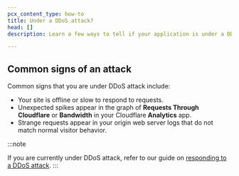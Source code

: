 ```yaml
---
pcx_content_type: how-to
title: Under a DDoS attack?
head: []
description: Learn a few ways to tell if your application is under a DDoS attack.

---
```



<Render file="ddos-definition-and-diagram" product="learning-paths" />

## Common signs of an attack

Common signs that you are under DDoS attack include:

* Your site is offline or slow to respond to requests.
* Unexpected spikes appear in the graph of **Requests Through Cloudflare** or **Bandwidth** in your Cloudflare **Analytics** app.
* Strange requests appear in your origin web server logs that do not match normal visitor behavior.

:::note

If you are currently under DDoS attack, refer to our guide on [responding to a DDoS attack](/ddos-protection/best-practices/respond-to-ddos-attacks/).
:::
